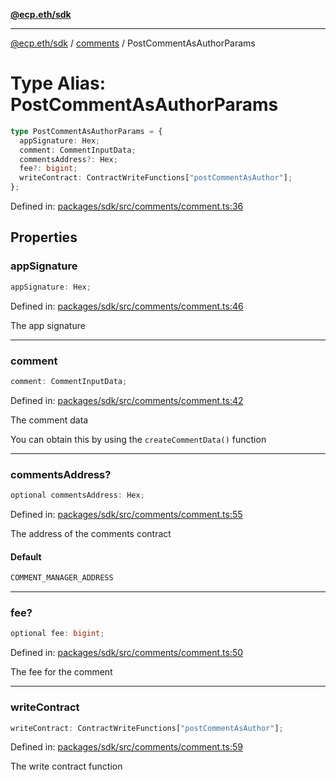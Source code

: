 [**@ecp.eth/sdk**](../../index.mdx)

***

[@ecp.eth/sdk](/sdk-reference/index.mdx) / [comments](/sdk-reference/comments/index.mdx) / PostCommentAsAuthorParams

# Type Alias: PostCommentAsAuthorParams

```ts
type PostCommentAsAuthorParams = {
  appSignature: Hex;
  comment: CommentInputData;
  commentsAddress?: Hex;
  fee?: bigint;
  writeContract: ContractWriteFunctions["postCommentAsAuthor"];
};
```

Defined in: [packages/sdk/src/comments/comment.ts:36](https://github.com/ecp-eth/comments-monorepo/blob/main/packages/sdk/src/comments/comment.ts#L36)

## Properties

### appSignature

```ts
appSignature: Hex;
```

Defined in: [packages/sdk/src/comments/comment.ts:46](https://github.com/ecp-eth/comments-monorepo/blob/main/packages/sdk/src/comments/comment.ts#L46)

The app signature

***

### comment

```ts
comment: CommentInputData;
```

Defined in: [packages/sdk/src/comments/comment.ts:42](https://github.com/ecp-eth/comments-monorepo/blob/main/packages/sdk/src/comments/comment.ts#L42)

The comment data

You can obtain this by using the `createCommentData()` function

***

### commentsAddress?

```ts
optional commentsAddress: Hex;
```

Defined in: [packages/sdk/src/comments/comment.ts:55](https://github.com/ecp-eth/comments-monorepo/blob/main/packages/sdk/src/comments/comment.ts#L55)

The address of the comments contract

#### Default

```ts
COMMENT_MANAGER_ADDRESS
```

***

### fee?

```ts
optional fee: bigint;
```

Defined in: [packages/sdk/src/comments/comment.ts:50](https://github.com/ecp-eth/comments-monorepo/blob/main/packages/sdk/src/comments/comment.ts#L50)

The fee for the comment

***

### writeContract

```ts
writeContract: ContractWriteFunctions["postCommentAsAuthor"];
```

Defined in: [packages/sdk/src/comments/comment.ts:59](https://github.com/ecp-eth/comments-monorepo/blob/main/packages/sdk/src/comments/comment.ts#L59)

The write contract function
